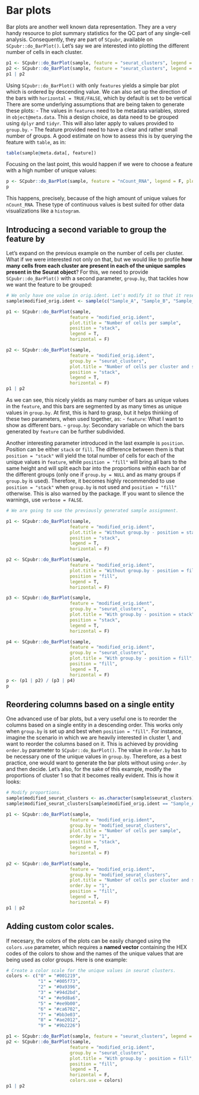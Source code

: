 # Bar plots

Bar plots are another well known data representation. They are a very handy resource to plot summary statistics for the QC part of any single-cell analysis. Consequently, they are part of `SCpubr`, available on `SCpubr::do_BarPlot()`. Let's say we are interested into plotting the different number of cells in each cluster. 

```r
p1 <- SCpubr::do_BarPlot(sample, feature = "seurat_clusters", legend = F, plot.title = "Number of cells per cluster")
p2 <- SCpubr::do_BarPlot(sample, feature = "seurat_clusters", legend = F, plot.title = "Number of cells per cluster", horizontal = T)
p1 | p2
```
Using `SCpubr::do_BarPlot()` with only `features` yields a simple bar plot which is ordered by descending value. We can also set up the direction of the bars with `horizontal = TRUE/FALSE`, which by default is set to be vertical There are some underlying assumptions that are being taken to generate these plots:
- The values in `features` need to be metadata variables, stored in `object@meta.data`. This a design choice, as data need to be grouped using `dplyr` and `tidyr`. This will also later apply to values provided to `group.by`.
- The feature provided need to have a clear and rather small number of groups. A good estimate on how to assess this is by querying the feature with `table`, as in:

```r
table(sample@meta.data[, feature])
```


Focusing on the last point, this would happen if we were to choose a feature with a high number of unique values:

```r

p <- SCpubr::do_BarPlot(sample, feature = "nCount_RNA", legend = F, plot.title = "Number of UMIs?", horizontal = F)
p
```

This happens, precisely, because of the high amount of unique values for `nCount_RNA`. These type of continuous values is best suited for other data visualizations like a `histogram`.

## Introducing a second variable to group the feature by
Let's expand on the previous example on the number of cells per cluster. What if we were interested not only on that, but we would like to profile **how many cells from each cluster are present in each of the unique samples present in the Seurat object**? For this, we need to provide `SCpubr::do_BarPlot()` with a second parameter, `group.by`, that tackles how we want the feature to be grouped:

```r
# We only have one value in orig.ident. Let's modify it so that it resembles a multi-sample Seurat object.
sample$modified_orig.ident <- sample(c("Sample_A", "Sample_B", "Sample_C"), ncol(sample), replace = T, prob = c(0.2, 0.7, 0.1))

p1 <- SCpubr::do_BarPlot(sample, 
                        feature = "modified_orig.ident",
                        plot.title = "Number of cells per sample",
                        position = "stack",
                        legend = T,
                        horizontal = F)

p2 <- SCpubr::do_BarPlot(sample, 
                        feature = "modified_orig.ident", 
                        group.by = "seurat_clusters",
                        plot.title = "Number of cells per cluster and sample",
                        position = "stack",
                        legend = T,
                        horizontal = F)
p1 | p2
```

As we can see, this nicely yields as many number of bars as unique values in the `feature`, and this bars are segmented by as many times as unique values in `group.by`. At first, this is hard to grasp, but it helps thinking of these two parameters, when used together, as:
- `feature`: What I want to show as different bars.
- `group.by`: Secondary variable on which the bars generated by `feature` can be further subdivided.

Another interesting parameter introduced in the last example is `position`. Position can be either `stack` or `fill`. The difference between them is that `position = "stack"` will yield the total number of cells for each of the unique values in `feature`, while `position = "fill"` will bring all bars to the same height and will split each bar into the proportions within each bar of the different groups (only one if `group.by = NULL` and as many groups if `group.by` is used). Therefore, it becomes highly recommended to use `position = "stack"` when `group.by` is not used and `position = "fill"` otherwise. This is also warned by the package. If you want to silence the warnings, use `verbose = FALSE`. 

```r
# We are going to use the previously generated sample assignment.

p1 <- SCpubr::do_BarPlot(sample, 
                        feature = "modified_orig.ident",
                        plot.title = "Without group.by - position = stack",
                        position = "stack",
                        legend = T,
                        horizontal = F)

p2 <- SCpubr::do_BarPlot(sample, 
                        feature = "modified_orig.ident",
                        plot.title = "Without group.by - position = fill",
                        position = "fill",
                        legend = T,
                        horizontal = F)

p3 <- SCpubr::do_BarPlot(sample, 
                        feature = "modified_orig.ident",
                        group.by = "seurat_clusters",
                        plot.title = "With group.by - position = stack",
                        position = "stack",
                        legend = T,
                        horizontal = F)

p4 <- SCpubr::do_BarPlot(sample, 
                        feature = "modified_orig.ident",
                        group.by = "seurat_clusters",
                        plot.title = "With group.by - position = fill",
                        position = "fill",
                        legend = T,
                        horizontal = F)
p <- (p1 | p2) / (p3 | p4)
p
```


## Reordering columns based on a single entity

One advanced use of bar plots, but a very useful one is to reorder the columns based on a single entity in a descending order. This works only when `group.by` is set up and best when `position = "fill"`. For instance, imagine the scenario in which we are heavily interested in cluster 1, and want to reorder the columns based on it. This is achieved by providing `order.by` parameter to `SCpubr::do_BarPlot()`. The value in `order.by` has to be necessary one of the unique values in `group.by`. Therefore, as a best practice, one would want to generate the bar plots without using `order.by` and then decide. Let's also, for the sake of this example, modify the proportions of cluster 1 so that it becomes really evident. This is how it looks:


```r
# Modify proportions. 
sample$modified_seurat_clusters <- as.character(sample$seurat_clusters)
sample$modified_seurat_clusters[sample$modified_orig.ident == "Sample_A" & sample$modified_seurat_clusters %in% c("0", "2", "3", "4", "5", "6", "7")] <- "1"

p1 <- SCpubr::do_BarPlot(sample, 
                        feature = "modified_orig.ident",
                        group.by = "modified_seurat_clusters",
                        plot.title = "Number of cells per sample",
                        order.by = "1",
                        position = "stack",
                        legend = T,
                        horizontal = F)

p2 <- SCpubr::do_BarPlot(sample, 
                        feature = "modified_orig.ident", 
                        group.by = "modified_seurat_clusters",
                        plot.title = "Number of cells per cluster and sample",
                        order.by = "1",
                        position = "fill",
                        legend = T,
                        horizontal = F)
p1 | p2
```


## Adding custom color scales.

If necesary, the colors of the plots can be easily changed using the `colors.use` parameter, which requires a **named vector** containing the HEX codes of the colors to show and the names of the unique values that are being used as color groups. Here is one example:

```r
# Create a color scale for the unique values in seurat clusters.
colors <- c("0" = "#001219",
            "1" = "#005f73",
            "2" = "#0a9396",
            "3" = "#94d2bd",
            "4" = "#e9d8a6",
            "5" = "#ee9b00",
            "6" = "#ca6702",
            "7" = "#bb3e03",
            "8" = "#ae2012",
            "9" = "#9b2226")

p1 <- SCpubr::do_BarPlot(sample, feature = "seurat_clusters", legend = F, plot.title = "Number of cells per cluster", horizontal = T, colors.use = colors)
p2 <- SCpubr::do_BarPlot(sample, 
                        feature = "modified_orig.ident",
                        group.by = "seurat_clusters",
                        plot.title = "With group.by - position = fill",
                        position = "fill",
                        legend = T,
                        horizontal = F,
                        colors.use = colors)
p1 | p2
```










